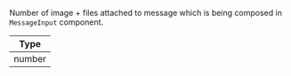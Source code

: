Number of image + files attached to message which is being composed in `MessageInput` component.

| Type |
| - |
| number |
